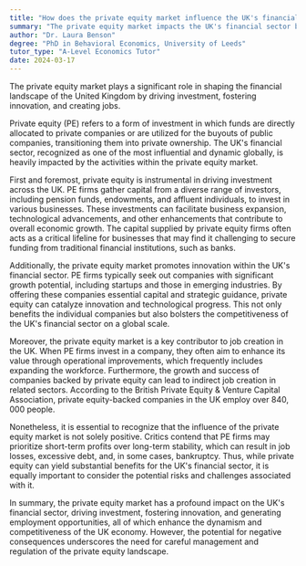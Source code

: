 ```yaml
---
title: "How does the private equity market influence the UK's financial sector?"
summary: "The private equity market impacts the UK's financial sector by promoting investment, encouraging innovation, and generating employment opportunities."
author: "Dr. Laura Benson"
degree: "PhD in Behavioral Economics, University of Leeds"
tutor_type: "A-Level Economics Tutor"
date: 2024-03-17
---
```


The private equity market plays a significant role in shaping the financial landscape of the United Kingdom by driving investment, fostering innovation, and creating jobs.

Private equity (PE) refers to a form of investment in which funds are directly allocated to private companies or are utilized for the buyouts of public companies, transitioning them into private ownership. The UK's financial sector, recognized as one of the most influential and dynamic globally, is heavily impacted by the activities within the private equity market.

First and foremost, private equity is instrumental in driving investment across the UK. PE firms gather capital from a diverse range of investors, including pension funds, endowments, and affluent individuals, to invest in various businesses. These investments can facilitate business expansion, technological advancements, and other enhancements that contribute to overall economic growth. The capital supplied by private equity firms often acts as a critical lifeline for businesses that may find it challenging to secure funding from traditional financial institutions, such as banks.

Additionally, the private equity market promotes innovation within the UK's financial sector. PE firms typically seek out companies with significant growth potential, including startups and those in emerging industries. By offering these companies essential capital and strategic guidance, private equity can catalyze innovation and technological progress. This not only benefits the individual companies but also bolsters the competitiveness of the UK's financial sector on a global scale.

Moreover, the private equity market is a key contributor to job creation in the UK. When PE firms invest in a company, they often aim to enhance its value through operational improvements, which frequently includes expanding the workforce. Furthermore, the growth and success of companies backed by private equity can lead to indirect job creation in related sectors. According to the British Private Equity & Venture Capital Association, private equity-backed companies in the UK employ over $840,000$ people.

Nonetheless, it is essential to recognize that the influence of the private equity market is not solely positive. Critics contend that PE firms may prioritize short-term profits over long-term stability, which can result in job losses, excessive debt, and, in some cases, bankruptcy. Thus, while private equity can yield substantial benefits for the UK's financial sector, it is equally important to consider the potential risks and challenges associated with it.

In summary, the private equity market has a profound impact on the UK's financial sector, driving investment, fostering innovation, and generating employment opportunities, all of which enhance the dynamism and competitiveness of the UK economy. However, the potential for negative consequences underscores the need for careful management and regulation of the private equity landscape.
    